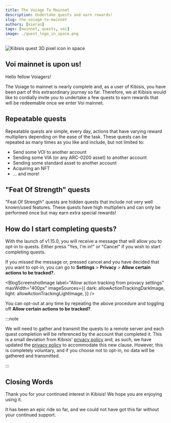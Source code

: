 ```yaml
---
title: The Voiage To Mainnet
description: Undertake quests and earn rewards!
slug: the-voiage-to-mainnet
authors: [kieran]
tags: [mainnet, quests, voi]
image: ./quest_logo_in_space.png
---
```

<!-- components -->

<!-- images -->

![Kibisis quest 3D pixel icon in space](./quest_logo_in_space.png)

## Voi mainnet is upon us!

Hello fellow Voiagers!

The Voiage to mainnet is nearly complete and, as a user of Kibisis, you have been part of this extraordinary journey so far. Therefore, we at Kibisis would like to cordially invite you to undertake a few quests to earn rewards that will be redeemable once we enter Voi mainnet.

## Repeatable quests

Repeatable quests are simple, every day, actions that have varying reward multipliers depending on the ease of the task. These quests can be repeated as many times as you like and include, but not limited to:

* Send some VOI to another account
* Sending some VIA (or any ARC-0200 asset) to another account
* Sending some standard asset to another account
* Acquiring an NFT
* ... and more!

## "Feat Of Strength" quests

"Feat Of Strength" quests are hidden quests that include not very well known/used features. These quests have high multipliers and can only be performed once but may earn extra special rewards!

## How do I start completing quests?

With the launch of v1.15.0, you will receive a message that will allow you to opt-in to quests. Either press "Yes, I'm in!" or "Cancel" if you wish to start completing quests.

If you missed the message or, pressed cancel and you have decided that you want to opt-in, you can go to **Settings** > **Privacy** > **Allow certain actions to be tracked?**.

<BlogScreenshotImage
  label="Allow action tracking from provacy settings"
  maxWidth="400px"
  imageSources={{
    dark: allowActionTrackingDarkImage,
    light: allowActionTrackingLightImage,
  }}
/>

You can opt-out at any time by repeating the above procedure and toggling off **Allow certain actions to be tracked?**.

:::note

We will need to gather and transmit the quests to a remote server and each quest completion will be referenced by the account that completed it. This is a small deviation from Kibisis' [privacy policy](/privacy-policy) and, as such, we have updated the [privacy policy](/privacy-policy#usage-analytics-with-opt-in-option) to accommodate this new clause. However, this is completely voluntary, and if you choose not to opt-in, no data will be gathered and transmitted.

:::

## Closing Words

Thank you for your continued interest in Kibisis! We hope you are enjoying using it.

It has been an epic ride so far, and we could not have got this far without your continued support.
